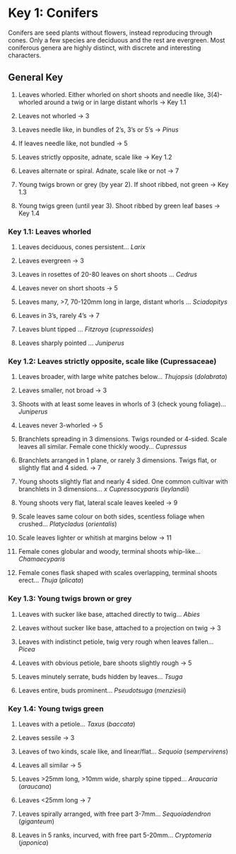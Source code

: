 # Key 1: Conifers {-}

Conifers are seed plants without flowers, instead reproducing through cones. Only a few species are deciduous and the rest are evergreen. Most coniferous genera are highly distinct, with discrete and interesting characters. 

## General Key {-} 

1. Leaves whorled. Either whorled on short shoots and needle like, 3(4)-whorled around a twig or in large distant whorls -> Key 1.1
2. Leaves not whorled -> 3

3. Leaves needle like, in bundles of 2's, 3's or 5's -> *Pinus*
4. If leaves needle like, not bundled -> 5

5. Leaves strictly opposite, adnate, scale like -> Key 1.2
6. Leaves alternate or spiral. Adnate, scale like or not -> 7

7. Young twigs brown or grey (by year 2). If shoot ribbed, not green -> Key 1.3
8. Young twigs green (until year 3). Shoot ribbed by green leaf bases -> Key 1.4

### Key 1.1: Leaves whorled {-}

1. Leaves deciduous, cones persistent... *Larix*
2. Leaves evergreen -> 3

3. Leaves in rosettes of 20-80 leaves on short shoots ... *Cedrus* 
4. Leaves never on short shoots -> 5

5. Leaves many, >7, 70-120mm long in large, distant whorls ... *Sciadopitys* 
6. Leaves in 3's, rarely 4's -> 7

7. Leaves blunt tipped ... *Fitzroya* (*cupressoides*)
8. Leaves sharply pointed ... *Juniperus*

### Key 1.2: Leaves strictly opposite, scale like (Cupressaceae) {-}

1. Leaves broader, with large white patches below... *Thujopsis* (*dolabrata*)
2. Leaves smaller, not broad -> 3

3. Shoots with at least some leaves in whorls of 3 (check young foliage)... *Juniperus*
4. Leaves never 3-whorled -> 5

5. Branchlets spreading in 3 dimensions. Twigs rounded or 4-sided. Scale leaves all similar. Female cone thickly woody... *Cupressus*
6. Branchlets arranged in 1 plane, or rarely 3 dimensions. Twigs flat, or slightly flat and 4 sided. -> 7

7. Young shoots slightly flat and nearly 4 sided. One common cultivar with branchlets in 3 dimensions... *x Cupressocyparis* (*leylandii*)
8. Young shoots very flat, lateral scale leaves keeled -> 9

9. Scale leaves same colour on both sides, scentless foliage when crushed... *Platycladus* (*orientalis*)
10. Scale leaves lighter or whitish at margins below -> 11

11. Female cones globular and woody, terminal shoots whip-like... *Chamaecyparis*
12. Female cones flask shaped with scales overlapping, terminal shoots erect... *Thuja* (*plicata*)

### Key 1.3: Young twigs brown or grey {-}

1. Leaves with sucker like base, attached directly to twig... *Abies*
2. Leaves without sucker like base, attached to a projection on twig -> 3

3. Leaves with indistinct petiole, twig very rough when leaves fallen... *Picea*
4. Leaves with obvious petiole, bare shoots slightly rough -> 5

5. Leaves minutely serrate, buds hidden by leaves... *Tsuga*
6. Leaves entire, buds prominent... *Pseudotsuga* (*menziesii*)


### Key 1.4: Young twigs green {-}

1. Leaves with a petiole... *Taxus* (*baccata*)
2. Leaves sessile -> 3

3. Leaves of two kinds, scale like, and linear/flat... *Sequoia* (*sempervirens*)
4. Leaves all similar -> 5

5. Leaves >25mm long, >10mm wide, sharply spine tipped... *Araucaria* (*araucana*)
6. Leaves <25mm long -> 7

7. Leaves spirally arranged, with free part 3-7mm... *Sequoiadendron* (*giganteum*)
8. Leaves in 5 ranks, incurved, with free part 5-20mm... *Cryptomeria* (*japonica*)
